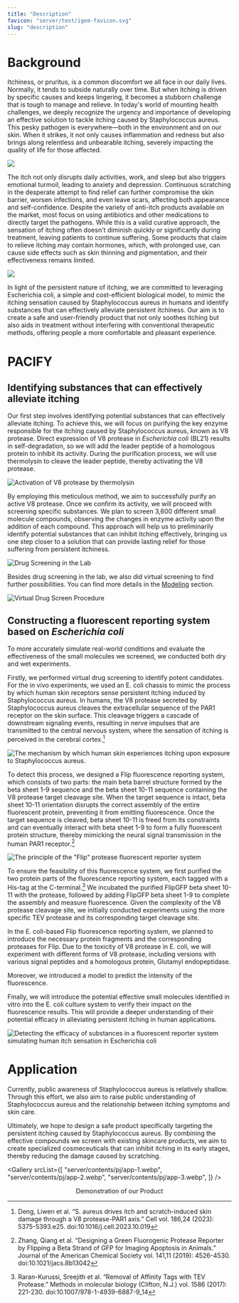 ```yaml
---
title: "Description"
favicon: "server/test/igem-favicon.svg"
slug: "description"
---
```


# Background

Itchiness, or pruritus, is a common discomfort we all face in our daily lives. Normally, it tends to subside naturally over time. But when itching is driven by specific causes and keeps lingering, it becomes a stubborn challenge that is tough to manage and relieve. In today's world of mounting health challenges, we deeply recognize the urgency and importance of developing an effective solution to tackle itching caused by Staphylococcus aureus. This pesky pathogen is everywhere—both in the environment and on our skin. When it strikes, it not only causes inflammation and redness but also brings along relentless and unbearable itching, severely impacting the quality of life for those affected.

![](server/contents/pj/a1.webp)

The itch not only disrupts daily activities, work, and sleep but also triggers emotional turmoil, leading to anxiety and depression. Continuous scratching in the desperate attempt to find relief can further compromise the skin barrier, worsen infections, and even leave scars, affecting both appearance and self-confidence. Despite the variety of anti-itch products available on the market, most focus on using antibiotics and other medications to directly target the pathogens. While this is a valid curative approach, the sensation of itching often doesn't diminish quickly or significantly during treatment, leaving patients to continue suffering. Some products that claim to relieve itching may contain hormones, which, with prolonged use, can cause side effects such as skin thinning and pigmentation, and their effectiveness remains limited.

![](server/contents/pj/a2.webp)

In light of the persistent nature of itching, we are committed to leveraging Escherichia coli, a simple and cost-efficient biological model, to mimic the itching sensation caused by Staphylococcus aureus in humans and identify substances that can effectively alleviate persistent itchiness. Our aim is to create a safe and user-friendly product that not only soothes itching but also aids in treatment without interfering with conventional therapeutic methods, offering people a more comfortable and pleasant experience.

<split />

# PACIFY

## Identifying substances that can effectively alleviate itching

Our first step involves identifying potential substances that can effectively alleviate itching. To achieve this, we will focus on purifying the key enzyme responsible for the itching caused by Staphylococcus aureus, known as V8 protease. Direct expression of V8 protease in _Escherichia coli_ (BL21) results in self-degradation, so we will add the leader peptide of a homologous protein to inhibit its activity. During the purification process, we will use thermolysin to cleave the leader peptide, thereby activating the V8 protease.

![Activation of V8 protease by thermolysin](server/contents/pj/activation.webp)

By employing this meticulous method, we aim to successfully purify an active V8 protease. Once we confirm its activity, we will proceed with screening specific substances. We plan to screen 3,600 different small molecule compounds, observing the changes in enzyme activity upon the addition of each compound. This approach will help us to preliminarily identify potential substances that can inhibit itching effectively, bringing us one step closer to a solution that can provide lasting relief for those suffering from persistent itchiness.

![Drug Screening in the Lab](server/contents/pj/screen.webp)

Besides drug screening in the lab, we also did virtual screening to find further possibilities. You can find more details in the [Modeling](https://2024.igem.wiki/shanghaitech-china/model/) section.

![Virtual Drug Screen Procedure](server/contents/pj/vs.webp)

## Constructing a fluorescent reporting system based on _Escherichia coli_

To more accurately simulate real-world conditions and evaluate the effectiveness of the small molecules we screened, we conducted both dry and wet experiments.

Firstly, we performed virtual drug screening to identify potent candidates. For the in vivo experiments, we used an E. coli chassis to mimic the process by which human skin receptors sense persistent itching induced by Staphylococcus aureus. In humans, the V8 protease secreted by Staphylococcus aureus cleaves the extracellular sequence of the PAR1 receptor on the skin surface. This cleavage triggers a cascade of downstream signaling events, resulting in nerve impulses that are transmitted to the central nervous system, where the sensation of itching is perceived in the cerebral cortex.[^1]

[^1]: Deng, Liwen et al. “S. aureus drives itch and scratch-induced skin damage through a V8 protease-PAR1 axis.” Cell vol. 186,24 (2023): 5375-5393.e25. doi:10.1016/j.cell.2023.10.019

![The mechanism by which human skin experiences itching upon exposure to Staphylococcus aureus.](server/contents/pj/human.webp)

To detect this process, we designed a Flip fluorescence reporting system, which consists of two parts: the main beta barrel structure formed by the beta sheet 1-9 sequence and the beta sheet 10-11 sequence containing the V8 protease target cleavage site. When the target sequence is intact, beta sheet 10-11 orientation disrupts the correct assembly of the entire fluorescent protein, preventing it from emitting fluorescence. Once the target sequence is cleaved, beta sheet 10-11 is freed from its constraints and can eventually interact with beta sheet 1-9 to form a fully fluorescent protein structure, thereby mimicking the neural signal transmission in the human PAR1 receptor.[^2]

[^2]: Zhang, Qiang et al. “Designing a Green Fluorogenic Protease Reporter by Flipping a Beta Strand of GFP for Imaging Apoptosis in Animals.” Journal of the American Chemical Society vol. 141,11 (2019): 4526-4530. doi:10.1021/jacs.8b13042

![The principle of the "Flip" protease fluorescent reporter system](server/contents/pj/flipsystem.webp)

To ensure the feasibility of this fluorescence system, we first purified the two protein parts of the fluorescence reporting system, each tagged with a His-tag at the C-terminal.[^3] We incubated the purified FlipGFP beta sheet 10-11 with the protease, followed by adding FlipGFP beta sheet 1-9 to complete the assembly and measure fluorescence. Given the complexity of the V8 protease cleavage site, we initially conducted experiments using the more specific TEV protease and its corresponding target cleavage site.

[^3]: Raran-Kurussi, Sreejith et al. “Removal of Affinity Tags with TEV Protease.” Methods in molecular biology (Clifton, N.J.) vol. 1586 (2017): 221-230. doi:10.1007/978-1-4939-6887-9_14

In the E. coli-based Flip fluorescence reporting system, we planned to introduce the necessary protein fragments and the corresponding proteases for Flip. Due to the toxicity of V8 protease in E. coli, we will experiment with different forms of V8 protease, including versions with various signal peptides and a homologous protein, Glutamyl endopeptidase.

Moreover, we introduced a model to predict the intensity of the fluorescence.

Finally, we will introduce the potential effective small molecules identified in vitro into the E. coli culture system to verify their impact on the fluorescence results. This will provide a deeper understanding of their potential efficacy in alleviating persistent itching in human applications.

![Detecting the efficacy of substances in a fluorescent reporter system simulating human itch sensation in Escherichia coli](server/contents/pj/ecoli.webp)

<split />

# Application

Currently, public awareness of Staphylococcus aureus is relatively shallow. Through this effort, we also aim to raise public understanding of Staphylococcus aureus and the relationship between itching symptoms and skin care.

Ultimately, we hope to design a safe product specifically targeting the persistent itching caused by Staphylococcus aureus. By combining the effective compounds we screen with existing skincare products, we aim to create specialized cosmeceuticals that can inhibit itching in its early stages, thereby reducing the damage caused by scratching.

<Gallery
  srcList={[
    "server/contents/pj/app-1.webp",
    "server/contents/pj/app-2.webp",
    "server/contents/pj/app-3.webp",
  ]}
/>

<center> Demonstration of our Product</center>
